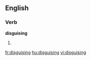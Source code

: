 
==English==

===Verb===
'''disguising'''

# {{present participle of|[[disguise]]}}

[[fr:disguising]]
[[hu:disguising]]
[[vi:disguising]]